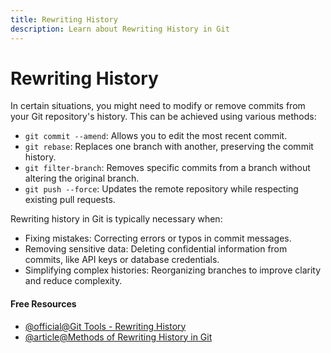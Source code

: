 ```yaml
---
title: Rewriting History
description: Learn about Rewriting History in Git
---
```


# Rewriting History

In certain situations, you might need to modify or remove commits from your Git repository's history. This can be achieved using various methods:

- `git commit --amend`: Allows you to edit the most recent commit.
- `git rebase`: Replaces one branch with another, preserving the commit history.
- `git filter-branch`: Removes specific commits from a branch without altering the original branch.
- `git push --force`: Updates the remote repository while respecting existing pull requests.

Rewriting history in Git is typically necessary when:

- Fixing mistakes: Correcting errors or typos in commit messages.
- Removing sensitive data: Deleting confidential information from commits, like API keys or database credentials.
- Simplifying complex histories: Reorganizing branches to improve clarity and reduce complexity.

#### Free Resources

- [@official@Git Tools - Rewriting History](https://git-scm.com/book/en/v2/Git-Tools-Rewriting-History)
- [@article@Methods of Rewriting History in Git](https://www.atlassian.com/git/tutorials/rewriting-history)
